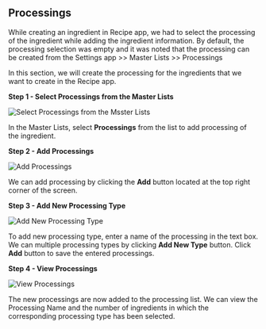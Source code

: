 ## Processings
While creating an ingredient in Recipe app, we had to select the processing of the ingredient while adding the ingredient information. By default, the processing selection was empty and it was noted that the processing can be created from the Settings app >> Master Lists >> Processings

In this section, we will create the processing for the ingredients that we want to create in the Recipe app.

**Step 1 - Select Processings from the Master Lists**

![Select Processings from the Msster Lists](\images\master\processings\Step1.png "Select Processings from the Msster Lists")

In the Master Lists, select **Processings** from the list to add processing of the ingredient.

**Step 2 - Add Processings**

![Add Processings](\images\master\processings\Step2.png "Add Processings")

We can add processing by clicking the **Add** button located at the top right corner of the screen.

**Step 3 - Add New Processing Type**

![Add New Processing Type](\images\master\processings\Step3.png "Add New Processing Type")

To add new processing type, enter a name of the processing in the text box. We can multiple processing types by clicking **Add New Type** button. Click **Add** button to save the entered processings.

**Step 4 - View Processings**

![View Processings](\images\master\processings\Step4.png "View Processings")

The new processings are now added to the processing list. We can view the Processing Name and the number of ingredients in which the corresponding processing type has been selected.